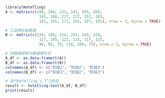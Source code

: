 
```r
library(Hotelling)
A <- matrix(c(194, 208, 233, 241, 265, 269,
               192, 188, 217, 222, 252, 283,
               141, 165, 171, 201, 207, 191), nrow = 3, byrow = TRUE)

# 乙品牌轮胎数据
B <- matrix(c(239, 189, 224, 243, 243, 226,
               127, 105, 123, 123, 117, 125,
               90, 85, 79, 110, 100, 75), nrow = 3, byrow = TRUE)

# 将数据转换为数据框形式
A_df <- as.data.frame(t(A))
B_df <- as.data.frame(t(B))
colnames(A_df) <- c("阶段1", "阶段2", "阶段3")
colnames(B_df) <- c("阶段1", "阶段2", "阶段3")

# 进行Hotelling's T^2检验
result <- hotelling.test(A_df, B_df)
print(result)
```





